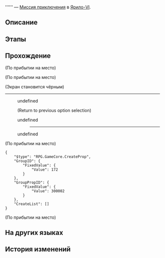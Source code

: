 {{Дополнить|Диалоги.}}
{{Миссия Инфобокс
|id              = 4040123
|Название        = 
|Изображение     = Миссия Освоения .png
|Тип             = Миссия приключения
|События         = 
|Глава           = 
|Условия         = Завершена [[Миссия Освоения]] ''[[Неисчезающие тени]]''
|Персонажи       = Насмешливый житель; Первопроходец
|СтартЛокация    = Административный район
|Мир             = Ярило-VI
|Локации         = Административный район
|Предыдущая      = 
|Следующая       = 
|Награды         = Shield (Item)*20; Кредиты*5 000
}}
'''''' — [[Миссия приключения]] в [[Ярило-VI]].

==Описание==
{{Описание|<!--официальное описание из Перекрёстка судеб-->}}

==Этапы==


==Прохождение==
{{Дополнить}}

;(По прибытии на место)

;(По прибытии на место)
<!--Unknown TalkSentence: 404012301-->
;(Экран становится чёрным)
<!--Unknown TalkSentence: 404012302-->
----
<!--Unknown TalkSentence: 404012303-->
<!--Unknown TalkSentence: 404012304-->
:{{Диалог|Стрелка}} undefined
:<!--Unknown TalkSentence: 404012306-->
:<!--Unknown TalkSentence: 404012307-->
:<!--Unknown TalkSentence: 404012308-->
:;(Return to previous option selection)
:{{Диалог|Стрелка}} undefined
:<!--Unknown TalkSentence: 404012332-->
:<!--Unknown TalkSentence: 404012333-->
:<!--Unknown TalkSentence: 404012334-->
:<!--Unknown TalkSentence: 404012335-->
::----
:{{Диалог|Стрелка}} undefined
:<!--Unknown TalkSentence: 404012337-->

;(По прибытии на место)
:<!--3-second delay-->
<pre>{
	"$type": "RPG.GameCore.CreateProp",
	"GroupID": {
		"FixedValue": {
			"Value": 172
		}
	},
	"GroupPropID": {
		"FixedValue": {
			"Value": 300002
		}
	},
	"CreateList": []
}</pre>
;(По прибытии на место)
{{Диалог Конец}}

==На других языках==
{{На других языках
|en   = 
|zhs  = 
|zht  = 
|ja   = 
|ko   = 
|es   = 
|fr   = 
|ru   = 
|th   = 
|vi   = 
|de   = 
|id   = 
|pt   = 
}}

==История изменений==
{{История изменений|2.7}}
